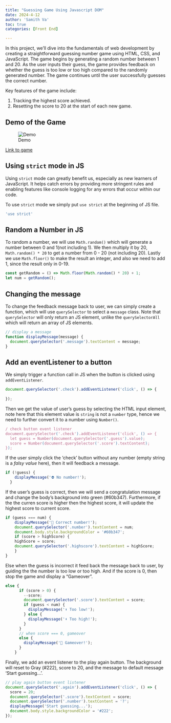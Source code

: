 ```yaml
---
title: "Guessing Game Using Javascript DOM"
date: 2024-4-12
author: 'Samith Va'
toc: true
categories: [Front End]

---
```


In this project, we'll dive into the fundamentals of web development by creating a straightforward guessing number game using HTML, CSS, and JavaScript. The game begins by generating a random number between 1 and 20. As the user inputs their guess, the game provides feedback on whether the guess is too low or too high compared to the randomly generated number. The game continues until the user successfully guesses the correct number.

Key features of the game include:

1. Tracking the highest score achieved.
2. Resetting the score to 20 at the start of each new game.

## Demo of the Game

![Demo](demo.png)

[Link to game](https://samithva.github.io/guessingGame/) 

## Using `strict` mode in JS

Using `strict` mode can greatly benefit us, especially as new learners of JavaScript. It helps catch errors by providing more stringent rules and enabling features like console logging for any errors that occur within our code.

To use `strict` mode we simply put `use strict` at the beginning of JS file.

```js
'use strict'
```

## Random a Number in JS

To random a number, we will use `Math.random()` which will generate a number between 0 and 1(not including 1). We then multiply it by 20,  `Math.random() * 20` to get a number from 0 - 20 (not including 20). Lastly we use `Math.floor()` to make the result an integer, and also we need to add 1, since the result only in 0-19.

```js
const getRandom = () => Math.floor(Math.random() * 20) + 1;
let num = getRandom();
```

## Changing the message 

To change the feedback message back to user, we can simply create a function, which will use `querySelector` to select a `message` class. Note that `querySelector` will only return an JS element, unlike the `querySelectorAll` which will return an array of JS elements. 

```js
// display a message
function displayMessage(message) {
  document.querySelector('.message').textContent = message;
}
```

## Add an eventListener to a button

We simply trigger a function call in JS when the button is clicked using `addEventListener`.

```js
document.querySelector('.check').addEventListener('click', () => {
  
});
```

Then we get the value of user's guess by selecting the HTML input element, note here that this element value is `string` is not a `number` type, hence we need to further convert it to a number using `Number()`.  

```js
/ check button event listener
document.querySelector('.check').addEventListener('click', () => {
  let guess = Number(document.querySelector('.guess').value);
  score = Number(document.querySelector('.score').textContent);
});
```

If the user simply click the 'check' button without any number (empty string is a *falsy value* here), then it will feedback a message. 

```js
if (!guess) {
    displayMessage('⛔ No number!');
  }
```

If the user's guess is correct, then we will send a congratulation message and change the body's background into green (#60b347). Furthermore, if the the curren score is higher then the highest score, it will update the highest score to current score.

```js
if (guess === num) {
    displayMessage('🎉 Correct number!');
    document.querySelector('.number').textContent = num;
    document.body.style.backgroundColor = '#60b347';
    if (score > highScore) {
    highScore = score;
    document.querySelector('.highscore').textContent = highScore;
    }
}
```

Else when the guess is incorrect it feed back the message back to user, by guiding the the number is too low or too high. And if the score is 0, then stop the game and display a "Gameover". 

```js
else {
      if (score > 0) {
        --score;
        document.querySelector('.score').textContent = score;
        if (guess < num) {
          displayMessage('⬆️ Too low!');
        } else {
          displayMessage('⬇️ Too high!');
        }
      }
      // when score === 0, gameover
      else {
        displayMessage('🙈 Gameover!');
      }
    }
```

Finally, we add an event listener to the play again button. The background will reset to Gray (#222), score to 20, and the message to default message 'Start guessing...'.

```js
// play again button event listener
document.querySelector('.again').addEventListener('click', () => {
  score = 20;
  document.querySelector('.score').textContent = score;
  document.querySelector('.number').textContent = '?';
  displayMessage('Start guessing...');
  document.body.style.backgroundColor = '#222';
});
```